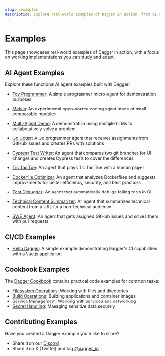 ```yaml
---
slug: /examples
description: Explore real-world examples of Dagger in action, from AI agents to CI/CD implementations.
---
```


# Examples

This page showcases real-world examples of Dagger in action, with a focus on working implementations you can study and adapt.

## AI Agent Examples

Explore these functional AI agent examples built with Dagger:

- [Toy Programmer](https://github.com/shykes/toy-programmer): A simple programmer micro-agent for demonstration purposes

- [Melvin](https://github.com/dagger/agents/tree/main/melvin): An experimental open-source coding agent made of small composable modules

- [Multi-Agent Demo](https://github.com/kpenfound/agents/tree/main/multiagent-demo): A demonstration using multiple LLMs to collaboratively solve a problem

- [Go Coder](https://github.com/kpenfound/agents/tree/main/go-coder): A Go programmer agent that receives assignments from GitHub issues and creates PRs with solutions

- [Cypress Test Writer](https://github.com/jpadams/cypress-test-writer): An agent that compares two git branches for UI changes and creates Cypress tests to cover the differences

- [Tic Tac Toe](https://github.com/kpenfound/agents/tree/main/tictactoe): An agent that plays Tic Tac Toe with a human player

- [Dockerfile Optimizer](https://github.com/samalba/agents/tree/main/dockerfile-optimizer): An agent that analyzes Dockerfiles and suggests improvements for better efficiency, security, and best practices

- [Test Debugger](https://github.com/kpenfound/greetings-api/blob/main/DEBUGGER_AGENT.md): An agent that automatically debugs failing tests in CI

- [Technical Content Summarizer](https://github.com/jasonmccallister/technical-content-summarizer): An agent that summarizes technical content from a URL for a non-technical audience

- [SWE Agent](https://github.com/kpenfound/greetings-api/blob/main/SWE_AGENT.md): An agent that gets assigned GitHub issues and solves them with pull requests

## CI/CD Examples

- [Hello Dagger](https://github.com/dagger/hello-dagger): A simple example demonstrating Dagger's CI capabilities with a Vue.js application

## Cookbook Examples

The [Dagger Cookbook](/cookbook/cookbook) contains practical code examples for common tasks:

- [Filesystem Operations](/cookbook/cookbook#filesystem): Working with files and directories
- [Build Operations](/cookbook/cookbook#builds): Building applications and container images
- [Service Management](/cookbook/cookbook#services): Working with services and networking
- [Secret Handling](/cookbook/cookbook#secrets): Managing sensitive data securely

## Contributing Examples

Have you created a Dagger example you'd like to share?

- Share it on our [Discord](https://discord.gg/dagger-io)
- Share it on X (Twitter) and tag [@dagger_io](https://twitter.com/dagger_io)
